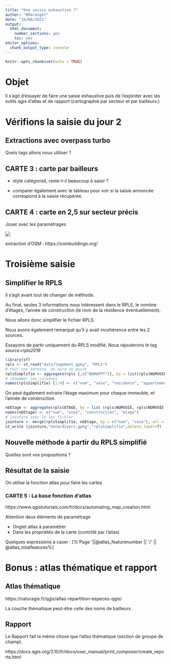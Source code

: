 ```yaml
---
title: "Une saisie exhaustive ?"
author: "BMaranget"
date: "16/08/2021"
output: 
  html_document: 
    number_sections: yes
    toc: yes
editor_options: 
  chunk_output_type: console
---
```


```r
knitr::opts_chunk$set(echo = TRUE)
```

# Objet

Il s'agit d'essayer de faire une saisie exhaustive puis de l'exploiter avec les
outils qgis d'atlas et de rapport (cartographie par secteur et par bailleurs.)


# Vérifions la saisie du jour 2

## Extractions avec overpass turbo

Quels tags allons nous utiliser ?

## CARTE 3 : carte par bailleurs

- style catégorisé, reste-t-il beaucoup à saisir ?

- comparer également avec le tableau pour voir si la saisie annoncée correspond à la 
saisie récupérée.

## CARTE 4 : carte en 2,5 sur secteur précis

Jouer avec les paramétrages

![](img/2D5.png)


extraction d'OSM : https://osmbuildings.org/



# Troisième saisie

## Simplifier le RPLS

Il s'agit avant tout de changer de méthode.

Au final, seules 3 informations nous intéressent dans le RPLS, le nombre d'étages, l'année de construction (le nom de la résidence éventuellement).

Nous allons donc simplifier le fichier RPLS.

Nous avons également remarqué qu'il y avait incohérence entre les 2 sources.

Essayons de partir uniquement du RPLS modifié.
Nous rajouterons le tag *source=rpls2019*

```r
library(sf)
rpls <- st_read("data/logement.gpkg", "RPLS")
# Pour une adresse, on aura un point
rplsSimplifie <- aggregate(rpls [,c("NUMAPPT")], by = list(rpls$NUMVOIE, rpls$NOMVOIE, rpls$COMPLGEO), length)
# renommer les colonnes
names(rplsSimplifie) [1:4] <- c("num", "voie", "residence", "appartements")
```

On peut également extraire l'étage maximum pour chaque immeuble, et l'année de construction.


```r
nbEtage <- aggregate(rpls$ETAGE, by = list (rpls$NUMVOIE, rpls$NOMVOIE, rpls$CONSTRUCT), max)
names(nbEtage) <- c("num", "voie", "construction", "etage")
# jointure avec le 1er fichier
jointure <- merge(rplsSimplifie, nbEtage, by = c("num", "voie"), all.x = T)
st_write (jointure,"data/divers.gpkg","rplsSimplifie",delete_layer=T)
```


## Nouvelle méthode à partir du RPLS simplifié

Quelles sont vos propositions ? 


## Résultat de la saisie

On utilise la fonction atlas pour faire les cartes




###  CARTE 5 : La base fonction d'atlas

https://www.qgistutorials.com/fr/docs/automating_map_creation.html

Attention deux éléments de paramétrage

- Onglet atlas à paramétrer 
- Dans les propriétés de la carte (contrôlé par l'atlas)

Quelques expressions à caser :
[%'Page '||@atlas_featurenumber || '/' || @atlas_totalfeatures%]


# Bonus : atlas thématique et rapport

## Atlas thématique

https://naturagis.fr/qgis/atlas-repartition-especes-qgis/

La couche thématique peut-être celle des noms de bailleurs.

## Rapport

Le Rapport fait la même chose que l'atlas thématique (section de groupe de champ).

https://docs.qgis.org/3.10/fr/docs/user_manual/print_composer/create_reports.html



